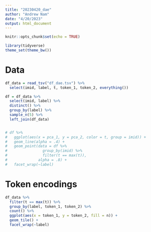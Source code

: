 ```yaml
---
title: "20230420_dae"
author: "Andrew Nam"
date: "4/20/2023"
output: html_document
---
```


```r
knitr::opts_chunk$set(echo = TRUE)
```

```r
library(tidyverse)
theme_set(theme_bw())
```

# Data

```r
df_data = read_tsv("df_dae.tsv") %>% 
  select(imid, label, t, token_1, token_2, everything())
```

```r
df = df_data %>% 
  select(imid, label) %>% 
  distinct() %>% 
  group_by(label) %>% 
  sample_n(5) %>% 
  left_join(df_data)


# df %>% 
#   ggplot(aes(x = pca_1, y = pca_2, color = t, group = imid)) +
#   geom_line(alpha = .4) +
#   geom_point(data = df %>% 
#                group_by(imid) %>% 
#                filter(t == max(t)),
#              alpha = .8) +
#   facet_wrap(~label)
```

# Token encodings

```r
df_data %>% 
  filter(t == max(t)) %>% 
  group_by(label, token_1, token_2) %>% 
  count() %>% 
  ggplot(aes(x = token_1, y = token_2, fill = n)) +
  geom_tile() +
  facet_wrap(~label)
```

